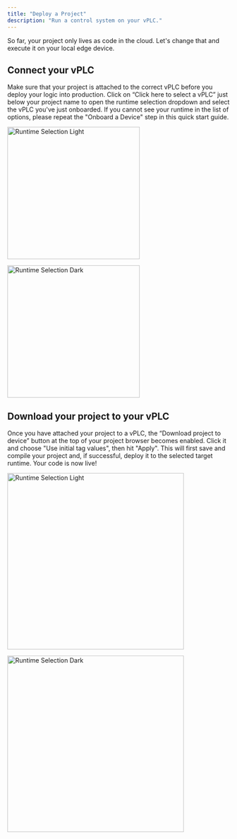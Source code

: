 ```yaml
---
title: "Deploy a Project"
description: "Run a control system on your vPLC."
---
```


So far, your project only lives as code in the cloud. Let's change that and execute it on your local edge device.

## Connect your vPLC

Make sure that your project is attached to the correct vPLC before you deploy your logic into production. Click on “Click here to select a vPLC” just below your project name to open the runtime selection dropdown and select the vPLC you've just onboarded. If you cannot see your runtime in the list of options, please repeat the "Onboard a Device" step in this quick start guide.



<img
  className="block dark:hidden mx-auto"
  src="/images/runtime-selection-light.png"
  alt="Runtime Selection Light"
  width="300"
/>

<img
  className="hidden dark:block mx-auto"
  src="/images/runtime-selection-dark.png"
  alt="Runtime Selection Dark"
  width="300"
/>


## Download your project to your vPLC

Once you have attached your project to a vPLC, the “Download project to device” button at the top of your project browser becomes enabled. Click it and choose "Use initial tag values", then hit "Apply". This will first save and compile your project and, if successful, deploy it to the selected target runtime. Your code is now live\!

<img
  className="block dark:hidden mx-auto"
  src="/images/project-download-options-light.png"
  alt="Runtime Selection Light"
  width="400"
/>

<img
  className="hidden dark:block mx-auto"
  src="/images/project-download-options-dark.png"
  alt="Runtime Selection Dark"
  width="400"
/>

